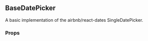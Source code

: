 

<div style={{ position: 'relative', bottom: '20px' }}>

  ## BaseDatePicker

  A basic implementation of the airbnb/react-dates SingleDatePicker.

  ### Props

  <div style={{ position: 'relative', bottom: '20px' }}>
    <Props of={BaseDatePicker} />
  </div>
</div>

